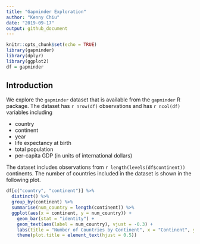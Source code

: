 ```yaml
---
title: "Gapminder Exploration"
author: "Kenny Chiu"
date: "2019-09-17"
output: github_document
---
```


```r
knitr::opts_chunk$set(echo = TRUE)
library(gapminder)
library(dplyr)
library(ggplot2)
df = gapminder
```

## Introduction

We explore the `gapminder` dataset that is available from the `gapminder` R package. The dataset has `r nrow(df)` observations and has `r ncol(df)` variables including

* country
* continent
* year
* life expectancy at birth
* total population
* per-capita GDP (in units of international dollars)

The dataset includes observations from `r length(levels(df$continent))` continents. The number of countries included in the dataset is shown in the following plot.

```r
df[c("country", "continent")] %>%
  distinct() %>%
  group_by(continent) %>%
  summarise(num_country = length(continent)) %>%
  ggplot(aes(x = continent, y = num_country)) +
    geom_bar(stat = "identity") +
    geom_text(aes(label = num_country), vjust = -0.3) +
    labs(title = "Number of Countries by Continent", x = "Continent", y = "Number of Countries") +
    theme(plot.title = element_text(hjust = 0.5))
```